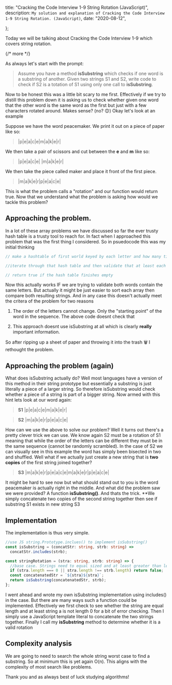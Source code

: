 

  title: "Cracking the Code Interview 1-9 String Rotation (JavaScript)",
  description: `My solution and explanation of Cracking the Code Interview 1-9 String Rotation. (JavaScript)`,
  date: "2020-08-12",
  
};

Today we will be talking about Cracking the Code Interview 1-9 which covers string rotation.

{/* more */}

As always let's start with the prompt:

> Assume you have a method **isSubstring** which checks if one word
> is a substring of another. Given two strings S1 and S2, write
> code to check if S2 is a totation of S1 using only one call to
> **isSubstring**.

Now to be honest this was a little bit scary to me first. Effectively if we try to distill this problem down it is asking us to check whether given one word that the other word is the same word as the first but just with a few characters rotated around. Makes sense? (no? 😊) Okay let's look at an example

Suppose we have the word peacemaker. We print it out on a piece of paper like so:

> |p|e|a|c|e|m|a|k|e|r|

We then take a pair of scissors and cut between the **e** and **m** like so:

> |p|e|a|c|e| |m|a|k|e|r|

We then take the piece called maker and place it front of the first piece.

> |m|a|k|e|r|p|e|a|c|e|

This is what the problem calls a "rotation" and our function would return true. Now that we understand what the problem is asking how would we tackle this problem?

## Approaching the problem.

In a lot of these array problems we have discussed so far the ever trusty hash table is a trusty tool to reach for. In fact when I approached this problem that was the first thing I considered. So in psuedocode this was my initial thinking

```ts
// make a hashtable of first world keyed by each letter and how many times it appears

//iterate through that hash table and then validate that at least each letter exists in the first string.

// return true if the hash table finishes empty
```

Now this actually works IF we are trying to validate both words contain the same letters. But actually it might be just easier to sort each array then compare both resulting strings. And in any case this doesn't actually meet the critera of the problem for two reasons

1. The order of the letters cannot change. Only the "starting point" of the word in the sequence. The above code doesnt check that

2. This approach doesnt use isSubstring at all which is clearly **really** important information.

So after ripping up a sheet of paper and throwing it into the trash 🗑️ I rethought the problem.

## Approaching the problem (again)

What does isSubstring actually do? Well most languages have a version of this method in their string prototype but essentially a substring is just literally a piece of a larger string. So therefore isSubstring would check whether a piece of a string is part of a bigger string. Now armed with this hint lets look at our word again:

> **S1**
> |p|e|a|c|e|m|a|k|e|r|

> **S2**
> |m|a|k|e|r|p|e|a|c|e|

How can we use the above to solve our problem? Well it turns out there's a pretty clever trick we can use. We know again S2 must be a rotation of S1 meaning that while the order of the letters can be different they must be in the same sequence (cannot be randomly scrambled). In the case of S2 we can visually see in this example the word has simply been bisected in two and shuffled. Well what if we actually just create a new string that is **two copies** of the first string joined together?

> **S3**
> |m|a|k|e|r|p|e|a|c|e|m|a|k|e|r|p|e|a|c|e|

It might be hard to see now but what should stand out to you is the word peacemaker is actually right in the middle. And what did the problem saw we were provided? A function **isSubstring()**. And thats the trick. \*\*We simply concatenate two copies of the second string together then see if substring S1 exists in new string S3

## Implementation

The implementation is thus very simple.

```ts
//use JS string.Prototype.inclues() to implement isSubstring()
const isSubstring = (concatStr: string, strb: string) =>
  concatStr.includes(strb);

const stringRotation = (stra: string, strb: string) => {
  //base case. Strings need to equal sized and at least greater than length 0
  if (stra.length === 0 || stra.length !== strb.length) return false;
  const concatenatedStr = `${stra}${stra}`;
  return isSubstring(concatenatedStr, strb);
};
```

I went ahead and wrote my own isSubstring implementation using includes() in the case. But there are many ways such a function could be implemented. Effectively we first check to see whether the string are equal length and at least string a is not length 0 for a bit of error checking. Then I simply use a JavaScript template literal to concatenate the two strings together. Finally I call my **isSubstring** method to determine whether it is a valid rotation

## Complexity analysis

We are going to need to search the whole string worst case to find a substring. So at minimum this is yet again O(n). This aligns with the complexity of most search like problems.

Thank you and as always best of luck studying algorithms!
